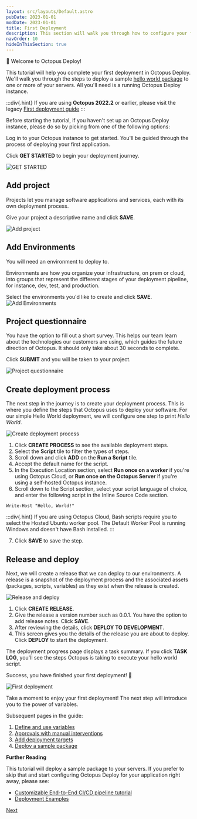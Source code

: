```yaml
---
layout: src/layouts/Default.astro
pubDate: 2023-01-01
modDate: 2023-01-01
title: First Deployment
description: This section will walk you through how to configure your first deployment in Octopus Deploy.
navOrder: 10
hideInThisSection: true
---
```


👋 Welcome to Octopus Deploy!

This tutorial will help you complete your first deployment in Octopus Deploy. We'll walk you through the steps to deploy a sample [hello world package](https://octopus.com/images/docs/hello-world.1.0.0.zip) to one or more of your servers. All you'll need is a running Octopus Deploy instance.

:::div{.hint}
If you are using **Octopus 2022.2** or earlier, please visit the legacy [First deployment guide](/docs/getting-started/first-deployment/legacy-guide)
:::
 
Before starting the tutorial, if you haven't set up an Octopus Deploy instance, please do so by picking from one of the following options:

<OctopusDeploySetupOptions />

Log in to your Octopus instance to get started. You'll be guided through the process of deploying your first application.

Click **GET STARTED** to begin your deployment journey.

![GET STARTED](/docs/getting-started/first-deployment/images/img-getstarted.png "width=500")

## Add project

Projects let you manage software applications and services, each with its own deployment process.

Give your project a descriptive name and click **SAVE**.

![Add project](/docs/getting-started/first-deployment/images/img-addprojectdialog.png "width=500")

## Add Environments

You will need an environment to deploy to.

Environments are how you organize your infrastructure, on prem or cloud, into groups that represent the different stages of your deployment pipeline, for instance, dev, test, and production.

Select the environments you'd like to create and click **SAVE**.
![Add Environments](/docs/getting-started/first-deployment/images/img-createenvironmentdialog.png "width=500")

## Project questionnaire

You have the option to fill out a short survey. This helps our team learn about the technologies our customers are using, which guides the future direction of Octopus. It should only take about 30 seconds to complete.

Click **SUBMIT** and you will be taken to your project.

![Project questionnaire](/docs/getting-started/first-deployment/images/img-questionnairedialog.png "width=500")

## Create deployment process

The next step in the journey is to create your deployment process. This is where you define the steps that Octopus uses to deploy your software. For our simple Hello World deployment, we will configure one step to print _Hello World_.

![Create deployment process](/docs/getting-started/first-deployment/images/img-createdeploymentprocess.png "width=500")

1. Click **CREATE PROCESS** to see the available deployment steps.
2. Select the **Script** tile to filter the types of steps.
3. Scroll down and click **ADD** on the **Run a Script** tile.
4. Accept the default name for the script.
5. In the Execution Location section, select **Run once on a worker** if you're using Octopus Cloud, or **Run once on the Octopus Server** if you're using a self-hosted Octopus instance.
6. Scroll down to the Script section, select your script language of choice, and enter the following script in the Inline Source Code section. 
```
Write-Host "Hello, World!"
```

:::div{.hint}
If you are using Octopus Cloud, Bash scripts require you to select the Hosted Ubuntu worker pool. The Default Worker Pool is running Windows and doesn't have Bash installed.
:::

7. Click **SAVE** to save the step.

## Release and deploy

Next, we will create a release that we can deploy to our environments. A release is a snapshot of the deployment process and the associated assets (packages, scripts, variables) as they exist when the release is created.

![Release and deploy](/docs/getting-started/first-deployment/images/img-createrelease.png "width=500")

1. Click **CREATE RELEASE**.
2. Give the release a version number such as 0.0.1. You have the option to add release notes. Click **SAVE**.
3. After reviewing the details, click **DEPLOY TO DEVELOPMENT**.
4. This screen gives you the details of the release you are about to deploy. Click **DEPLOY** to start the deployment.

The deployment progress page displays a task summary. If you click **TASK LOG**, you'll see the steps Octopus is taking to execute your hello world script.

Success, you have finished your first deployment! 🎉

![First deployment](/docs/getting-started/first-deployment/images/img-successfulrelease.png "width=500")

Take a moment to enjoy your first deployment! The next step will introduce you to the power of variables.

Subsequent pages in the guide:

1. [Define and use variables](/docs/getting-started/first-deployment/define-and-use-variables)
2. [Approvals with manual interventions](/docs/getting-started/first-deployment/approvals-with-manual-interventions)
3. [Add deployment targets](/docs/getting-started/first-deployment/add-deployment-targets)
4. [Deploy a sample package](/docs/getting-started/first-deployment/deploy-a-package)

**Further Reading**

This tutorial will deploy a sample package to your servers.  If you prefer to skip that and start configuring Octopus Deploy for your application right away, please see:

- [Customizable End-to-End CI/CD pipeline tutorial](https://octopus.com/docs/guides)
- [Deployment Examples](/docs/deployments)

<span><a class="btn btn-success" href="/docs/getting-started/first-deployment/define-and-use-variables">Next</a></span>
